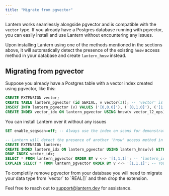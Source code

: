 ```yaml
---
title: "Migrate from pgvector"
---
```


Lantern works seamlessly alongside pgvector and is compatible with the `vector` type. If you already have a Postgres database running with pgvector, you can easily install and use Lantern without encountering any issues.

Upon installing Lantern using one of the methods mentioned in the sections above, it will automatically detect the presence of the existing `hnsw` access method in your database and create `lantern_hnsw` instead.

## Migrating from pgvector

Suppose you already have a Postgres table with a vector index created using pgvector, like this:

```sql
CREATE EXTENSION vector;
CREATE TABLE lantern_pgvector (id SERIAL, v vector(3)); -- 'vector' is the type provided by pgvector
INSERT INTO lantern_pgvector (v) VALUES ('[0,0,0]'), ('[0,1,0]'), ('[1,0,0]');
CREATE INDEX vector_idx ON lantern_pgvector USING hnsw(v vector_l2_ops) WITH (m=4, ef_construction=8); -- This 'hnsw' access method is provided by pgvector
```

You can install Lantern over it without any issues

```sql
SET enable_seqscan=off; -- Always use the index on scans for demonstration purposes

-- Lantern will detect the presence of another 'hnsw' access method in your database and will add 'lantern_hnsw' instead. (A warning will be displayed in your psql console)
CREATE EXTENSION lantern;
CREATE INDEX lantern_idx ON lantern_pgvector USING lantern_hnsw(v) WITH (m=4, ef_construction=8);
DROP INDEX vector_idx;
SELECT * FROM lantern_pgvector ORDER BY v <-> '[1,1,1]'; -- 'lantern_idx' will be used for this scan
EXPLAIN SELECT * FROM lantern_pgvector ORDER BY v <-> '[1,1,1]'; -- You can verify that 'lantern_idx' is used here
```

<Note>
  To completily remove pgvector from your database you will need to migrate your
  data type from `vector` to `REAL[]` and then drop the extension.
</Note>

Feel free to reach out to [support@lantern.dev](mailto:support@lantern.dev) for assistance.

